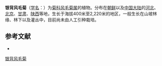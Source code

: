 {{Speciesbox
| name = 银背风毛菊
| status = 
| status_system = 
| image =
| genus = Saussurea
| species = nivea
| authority = Turcz.
}}

'''银背风毛菊'''（[[学名|学名]]：{{lang|la|''Saussurea nivea''}}）为[[菊科|菊科]][[风毛菊属|风毛菊属]]的植物。分布在[[朝鲜|朝鲜]]以及[[中国大陆|中国大陆]]的[[河北|河北]]、[[北京|北京]]、[[甘肃|甘肃]]、[[陕西|陕西]]等地，生长于海拔400米至2,220米的地区，一般生长在山坡林缘、林下以及灌丛中，目前尚未由人工引种栽培。

== 参考文献 ==
<div class="references-small">
* {{cite web| url =http://www.bioinfo.cn/db05/KmzwSpecies.php?action=view&id=4969| title =银背风毛菊| work =《中国高等植物数据库全库》| publisher =中国科学院微生物研究所| author =昆明植物研究所| accessdate =2009-02-24| deadurl =yes| archiveurl =https://web.archive.org/web/20160305063538/http://www.bioinfo.cn/db05/KmzwSpecies.php?action=view&id=4969| archivedate =2016-03-05}}
</div>
{{Taxonbar|from=Q15226894}}

[[Category:风毛菊属|银背风毛菊]]


{{植物小作品}}
